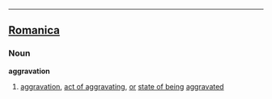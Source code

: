 ----

==[[Romanica]]==
===Noun===
<b>aggravation</b>
#[[aggravation]], [[act of aggravating]], [[or]] [[state of being]] [[aggravated]]